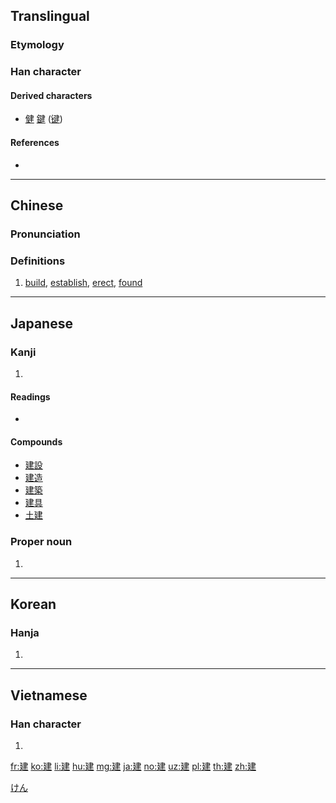 ==Translingual==
{{stroke order|strokes=9}}

===Etymology===
{{Han compound|廴|聿|c1=s|c2=p|ls=psc}}

===Han character===
{{Han char|rn=54|rad=廴|as=06|sn=9|four=15400|canj=NKLQ|ids=⿺廴聿}}

====Derived characters====
* [[健]] [[鍵]] ([[键]])

====References====
* {{Han ref|kx=0353.040|dkj=09574|dj=0667.050|hdz=10404.100|uh=5EFA|ud=24314|bh=ABD8|bd=43992}}

----

==Chinese==
{{zh-forms}}

===Pronunciation===
{{zh-pron
|m=jiàn
|c=gin3
|mc=y
|oc=y
|ma=
|cat=v
}}

===Definitions===
{{zh-hanzi}}

# [[build]], [[establish]], [[erect]], [[found]]

----

==Japanese==

===Kanji===
{{ja-kanji|grade=4|rs=廴06}}

# {{defn|lang=ja|sort=廴06}}

====Readings====
* {{ja-readings|goon=[[こん]] (kon)|kanon=[[けん]] (ken)|kun=[[たてる]] (tateru)}}

====Compounds====
* [[建設]]
* [[建造]]
* [[建築]]
* [[建具]]
* [[土建]]

===Proper noun===
{{ja-pos|proper|けん}}

# {{given name|male|lang=ja}}

[[Category:Japanese male given names|けん]]

----

==Korean==

===Hanja===
{{ko-hanja|hangeul=건|rv=geon|mr=kŏn}}

# {{defn|lang=ko|sort=廴06}}

----

==Vietnamese==

===Han character===
{{vi-hantu|[[kiến]]|rs=廴06}}

# {{defn|lang=vi|sort=廴06}}

[[fr:建]]
[[ko:建]]
[[li:建]]
[[hu:建]]
[[mg:建]]
[[ja:建]]
[[no:建]]
[[uz:建]]
[[pl:建]]
[[th:建]]
[[zh:建]]